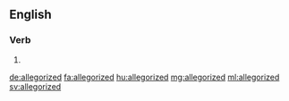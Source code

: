 ==English==

===Verb===
{{head|en|verb form}}

# {{en-past of|allegorize}}

[[de:allegorized]]
[[fa:allegorized]]
[[hu:allegorized]]
[[mg:allegorized]]
[[ml:allegorized]]
[[sv:allegorized]]